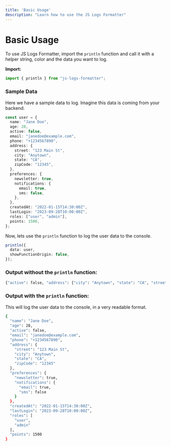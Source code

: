 ```yaml
---
title: 'Basic Usage'
description: "Learn how to use the JS Logs Formatter"
---
```


# Basic Usage

To use JS Logs Formatter, import the `println` function and call it with a helper string, color and the data you want to log.

**Import:**

```typescript
import { println } from "js-logs-formatter";
```

### Sample Data

Here we have a sample data to log. Imagine this data is coming from your backend.

```typescript
const user = {
  name: "Jane Doe",
  age: 28,
  active: false,
  email: "janedoe@example.com",
  phone: "+1234567890",
  address: {
    street: "123 Main St",
    city: "Anytown",
    state: "CA",
    zipCode: "12345",
  },
  preferences: {
    newsletter: true,
    notifications: {
      email: true,
      sms: false,
    },
  },
  createdAt: "2022-01-15T14:30:00Z",
  lastLogin: "2023-09-28T10:00:00Z",
  roles: ["user", "admin"],
  points: 1500,
};
```

Now, lets use the `println` function to log the user data to the console.

```typescript
println({
  data: user,
  showFunctionOrigin: false,
});
```

### **Output without the `println` function:**

```bash
{"active": false, "address": {"city": "Anytown", "state": "CA", "street": "123 Main St", "zipCode": "12345"}, "age": 28, "createdAt": "2022-01-15T14:30:00Z", "email": "janedoe@example.com", "lastLogin": "2023-09-28T10:00:00Z", "name": "Jane Doe", "phone": "+1234567890", "points": 1500, "preferences": {"newsletter": true, "notifications": {"email": true, "sms": false}}, "roles": ["user", "admin"]}
```

### **Output with the `println` function:**

This will log the user data to the console, in a very readable format.

```bash
{
  "name": "Jane Doe",
  "age": 28,
  "active": false,
  "email": "janedoe@example.com",
  "phone": "+1234567890",
  "address": {
    "street": "123 Main St",
    "city": "Anytown",
    "state": "CA",
    "zipCode": "12345"
  },
  "preferences": {
    "newsletter": true,
    "notifications": {
      "email": true,
      "sms": false
    }
  },
  "createdAt": "2022-01-15T14:30:00Z",
  "lastLogin": "2023-09-28T10:00:00Z",
  "roles": [
    "user",
    "admin"
  ],
  "points": 1500
}

```
